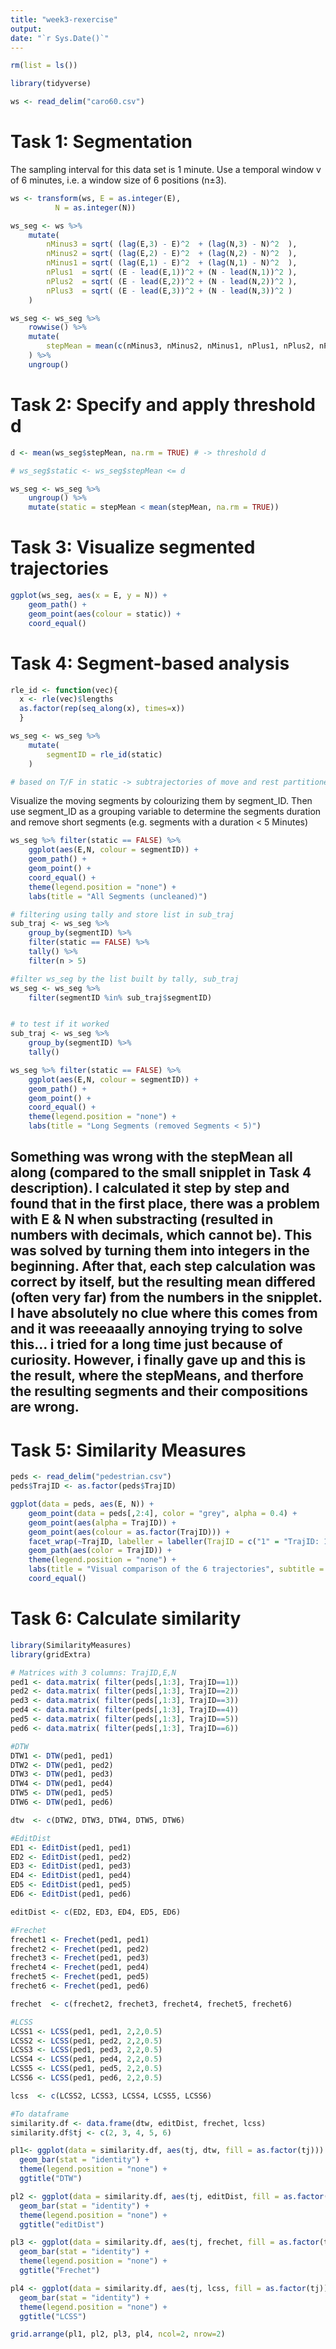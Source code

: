 ```yaml
---
title: "week3-rexercise"
output: 
date: "`r Sys.Date()`"
---
```


```r
rm(list = ls())

library(tidyverse)
```

```r
ws <- read_delim("caro60.csv")
```


# Task 1: Segmentation

The sampling interval for this data set is 1 minute. Use a temporal window v of 6 minutes, i.e. a window size of 6 positions (n±3).

```r
ws <- transform(ws, E = as.integer(E),
          N = as.integer(N))

ws_seg <- ws %>% 
    mutate(
        nMinus3 = sqrt( (lag(E,3) - E)^2  + (lag(N,3) - N)^2  ),
        nMinus2 = sqrt( (lag(E,2) - E)^2  + (lag(N,2) - N)^2  ),
        nMinus1 = sqrt( (lag(E,1) - E)^2  + (lag(N,1) - N)^2  ),
        nPlus1  = sqrt( (E - lead(E,1))^2 + (N - lead(N,1))^2 ),
        nPlus2  = sqrt( (E - lead(E,2))^2 + (N - lead(N,2))^2 ),
        nPlus3  = sqrt( (E - lead(E,3))^2 + (N - lead(N,3))^2 )
    )


```


```r
ws_seg <- ws_seg %>%
    rowwise() %>% 
    mutate(
        stepMean = mean(c(nMinus3, nMinus2, nMinus1, nPlus1, nPlus2, nPlus3))
    ) %>% 
    ungroup()

```


# Task 2: Specify and apply threshold d

```r
d <- mean(ws_seg$stepMean, na.rm = TRUE) # -> threshold d

# ws_seg$static <- ws_seg$stepMean <= d

ws_seg <- ws_seg %>% 
    ungroup() %>% 
    mutate(static = stepMean < mean(stepMean, na.rm = TRUE))

```


# Task 3: Visualize segmented trajectories

```r
ggplot(ws_seg, aes(x = E, y = N)) +
    geom_path() +
    geom_point(aes(colour = static)) +
    coord_equal()
```

# Task 4: Segment-based analysis

```r
rle_id <- function(vec){
  x <- rle(vec)$lengths
  as.factor(rep(seq_along(x), times=x))
  }

ws_seg <- ws_seg %>% 
    mutate(
        segmentID = rle_id(static)
    )

# based on T/F in static -> subtrajectories of move and rest partitioned
```


Visualize the moving segments by colourizing them by segment_ID. Then use segment_ID as a grouping variable to determine the segments duration and remove short segments (e.g. segments with a duration < 5 Minutes)

```r

ws_seg %>% filter(static == FALSE) %>% 
    ggplot(aes(E,N, colour = segmentID)) +
    geom_path() +
    geom_point() +
    coord_equal() +
    theme(legend.position = "none") +
    labs(title = "All Segments (uncleaned)")
```


```r

# filtering using tally and store list in sub_traj
sub_traj <- ws_seg %>% 
    group_by(segmentID) %>%
    filter(static == FALSE) %>% 
    tally() %>% 
    filter(n > 5)

#filter ws_seg by the list built by tally, sub_traj
ws_seg <- ws_seg %>% 
    filter(segmentID %in% sub_traj$segmentID)


# to test if it worked
sub_traj <- ws_seg %>% 
    group_by(segmentID) %>% 
    tally()

```


```r
ws_seg %>% filter(static == FALSE) %>% 
    ggplot(aes(E,N, colour = segmentID)) +
    geom_path() +
    geom_point() +
    coord_equal() +
    theme(legend.position = "none") +
    labs(title = "Long Segments (removed Segments < 5)")

```

## Something was wrong with the stepMean all along (compared to the small snipplet in Task 4 description). I calculated it step by step and found that in the first place, there was a problem with E & N when substracting (resulted in numbers with decimals, which cannot be). This was solved by turning them into integers in the beginning. After that, each step calculation was correct by itself, but the resulting mean differed (often very far) from the numbers in the snipplet. I have absolutely no clue where this comes from and it was reeeaaally annoying trying to solve this... i tried for a long time just because of curiosity. However, i finally gave up and this is the result, where the stepMeans, and therfore the resulting segments and their compositions are wrong.


# Task 5: Similarity Measures

```r
peds <- read_delim("pedestrian.csv")
peds$TrajID <- as.factor(peds$TrajID)
```


```r
ggplot(data = peds, aes(E, N)) +
    geom_point(data = peds[,2:4], color = "grey", alpha = 0.4) +
    geom_point(aes(alpha = TrajID)) +
    geom_point(aes(colour = as.factor(TrajID))) +
    facet_wrap(~TrajID, labeller = labeller(TrajID = c("1" = "TrajID: 1", "2" = "TrajID: 2", "3" = "TrajID: 3", "4" = "TrajID: 4", "5" = "TrajID: 5", "6" = "TrajID: 6"))) +
    geom_path(aes(color = TrajID)) +                 
    theme(legend.position = "none") +
    labs(title = "Visual comparison of the 6 trajectories", subtitle = "Each subplot highlights a trajectory") +
    coord_equal()
```

# Task 6: Calculate similarity

```r
library(SimilarityMeasures)
library(gridExtra)
```

```r
# Matrices with 3 columns: TrajID,E,N
ped1 <- data.matrix( filter(peds[,1:3], TrajID==1))
ped2 <- data.matrix( filter(peds[,1:3], TrajID==2))
ped3 <- data.matrix( filter(peds[,1:3], TrajID==3))
ped4 <- data.matrix( filter(peds[,1:3], TrajID==4))
ped5 <- data.matrix( filter(peds[,1:3], TrajID==5))
ped6 <- data.matrix( filter(peds[,1:3], TrajID==6))
```

```r
#DTW
DTW1 <- DTW(ped1, ped1)
DTW2 <- DTW(ped1, ped2)
DTW3 <- DTW(ped1, ped3)
DTW4 <- DTW(ped1, ped4)
DTW5 <- DTW(ped1, ped5)
DTW6 <- DTW(ped1, ped6)

dtw  <- c(DTW2, DTW3, DTW4, DTW5, DTW6)
```

```r
#EditDist
ED1 <- EditDist(ped1, ped1)
ED2 <- EditDist(ped1, ped2)
ED3 <- EditDist(ped1, ped3)
ED4 <- EditDist(ped1, ped4)
ED5 <- EditDist(ped1, ped5)
ED6 <- EditDist(ped1, ped6)

editDist <- c(ED2, ED3, ED4, ED5, ED6)
```

```r
#Frechet
frechet1 <- Frechet(ped1, ped1)
frechet2 <- Frechet(ped1, ped2)
frechet3 <- Frechet(ped1, ped3) 
frechet4 <- Frechet(ped1, ped4)
frechet5 <- Frechet(ped1, ped5)
frechet6 <- Frechet(ped1, ped6)

frechet  <- c(frechet2, frechet3, frechet4, frechet5, frechet6)
```

```r
#LCSS
LCSS1 <- LCSS(ped1, ped1, 2,2,0.5)
LCSS2 <- LCSS(ped1, ped2, 2,2,0.5)
LCSS3 <- LCSS(ped1, ped3, 2,2,0.5)
LCSS4 <- LCSS(ped1, ped4, 2,2,0.5)
LCSS5 <- LCSS(ped1, ped5, 2,2,0.5)
LCSS6 <- LCSS(ped1, ped6, 2,2,0.5)

lcss  <- c(LCSS2, LCSS3, LCSS4, LCSS5, LCSS6)
```

```r
#To dataframe
similarity.df <- data.frame(dtw, editDist, frechet, lcss)
similarity.df$tj <- c(2, 3, 4, 5, 6)
```

```r

pl1<- ggplot(data = similarity.df, aes(tj, dtw, fill = as.factor(tj))) +
  geom_bar(stat = "identity") +
  theme(legend.position = "none") +
  ggtitle("DTW")

pl2 <- ggplot(data = similarity.df, aes(tj, editDist, fill = as.factor(tj))) +
  geom_bar(stat = "identity") +
  theme(legend.position = "none") +
  ggtitle("editDist")

pl3 <- ggplot(data = similarity.df, aes(tj, frechet, fill = as.factor(tj))) +
  geom_bar(stat = "identity") +
  theme(legend.position = "none") +
  ggtitle("Frechet")

pl4 <- ggplot(data = similarity.df, aes(tj, lcss, fill = as.factor(tj))) +
  geom_bar(stat = "identity") +
  theme(legend.position = "none") +
  ggtitle("LCSS")

grid.arrange(pl1, pl2, pl3, pl4, ncol=2, nrow=2)
```











































